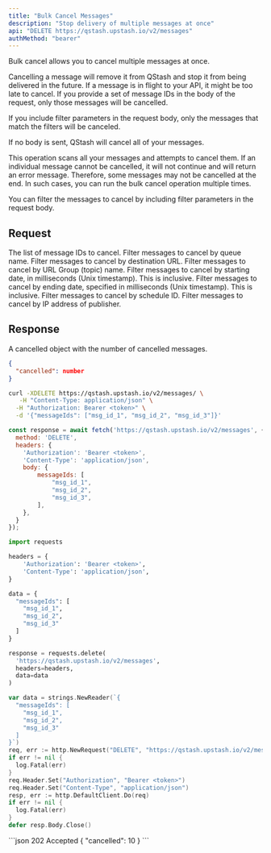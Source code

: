 ```yaml
---
title: "Bulk Cancel Messages"
description: "Stop delivery of multiple messages at once" 
api: "DELETE https://qstash.upstash.io/v2/messages"
authMethod: "bearer"
---
```


Bulk cancel allows you to cancel multiple messages at once.

<Note>
Cancelling a message will remove it from QStash and stop it from being delivered
in the future. If a message is in flight to your API, it might be too late to
cancel.
</Note>

<Warning>
If you provide a set of message IDs in the body of the request, only those messages will be cancelled. 

If you include filter parameters in the request body, only the messages that match the filters will be canceled.

If no body is sent, QStash will cancel all of your messages.
</Warning>

This operation scans all your messages and attempts to cancel them. 
If an individual message cannot be cancelled, it will not continue and will return an error message. 
Therefore, some messages may not be cancelled at the end. 
In such cases, you can run the bulk cancel operation multiple times.

<Note>
You can filter the messages to cancel by including filter parameters in the request body.
</Note>


## Request

<ParamField body="messageIds" type="Array">
  The list of message IDs to cancel.
</ParamField>

<ParamField body="queueName" type="string">
  Filter messages to cancel by queue name.
</ParamField>

<ParamField body="url" type="string">
  Filter messages to cancel by destination URL.
</ParamField>

<ParamField body="topicName" type="string">
  Filter messages to cancel by URL Group (topic) name.
</ParamField>

<ParamField body="fromDate" type="number">
  Filter messages to cancel by starting date, in milliseconds (Unix timestamp). This is inclusive.
</ParamField>

<ParamField body="toDate" type="number">
  Filter messages to cancel by ending date, specified in milliseconds (Unix timestamp). This is inclusive.
</ParamField>

<ParamField body="scheduleId" type="string">
  Filter messages to cancel by schedule ID.
</ParamField>

<ParamField body="callerIP" type="string">
  Filter messages to cancel by IP address of publisher.
</ParamField>

## Response

A cancelled object with the number of cancelled messages.

```JSON
{
  "cancelled": number
}
```


<RequestExample>

```sh curl
curl -XDELETE https://qstash.upstash.io/v2/messages/ \
   -H "Content-Type: application/json" \
  -H "Authorization: Bearer <token>" \
  -d '{"messageIds": ["msg_id_1", "msg_id_2", "msg_id_3"]}'
```

```js Node
const response = await fetch('https://qstash.upstash.io/v2/messages', {
  method: 'DELETE',
  headers: {
    'Authorization': 'Bearer <token>',
    'Content-Type': 'application/json',
    body: {
        messageIds: [
            "msg_id_1",
            "msg_id_2",
            "msg_id_3",
        ],
    },
  }
});
```

```python Python
import requests

headers = {
    'Authorization': 'Bearer <token>',
    'Content-Type': 'application/json',
}

data = {
  "messageIds": [
    "msg_id_1",
    "msg_id_2",
    "msg_id_3"
  ]
}

response = requests.delete(
  'https://qstash.upstash.io/v2/messages',
  headers=headers,
  data=data
)
```

```go Go
var data = strings.NewReader(`{
  "messageIds": [
    "msg_id_1",
    "msg_id_2",
    "msg_id_3"
  ]
}`)
req, err := http.NewRequest("DELETE", "https://qstash.upstash.io/v2/messages", data)
if err != nil {
  log.Fatal(err)
}
req.Header.Set("Authorization", "Bearer <token>")
req.Header.Set("Content-Type", "application/json")
resp, err := http.DefaultClient.Do(req)
if err != nil {
  log.Fatal(err)
}
defer resp.Body.Close()
```


</RequestExample>

<ResponseExample>
```json 202 Accepted
{
  "cancelled": 10
}
```
</ResponseExample>
